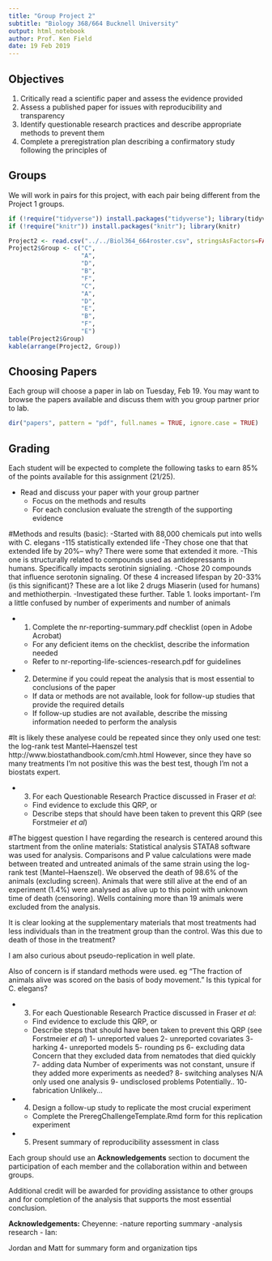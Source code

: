 ```yaml
---
title: "Group Project 2"
subtitle: "Biology 368/664 Bucknell University"
output: html_notebook
author: Prof. Ken Field
date: 19 Feb 2019
---
```


## Objectives

1. Critically read a scientific paper and assess the evidence provided
2. Assess a published paper for issues with reproducibility and transparency
3. Identify questionable research practices and describe appropriate methods to prevent them
4. Complete a preregistration plan describing a confirmatory study following the principles of 

## Groups

We will work in pairs for this project, with each pair being different from the Project 1 groups.

```r
if (!require("tidyverse")) install.packages("tidyverse"); library(tidyverse)
if (!require("knitr")) install.packages("knitr"); library(knitr)
```

```r
Project2 <- read.csv("../../Biol364_664roster.csv", stringsAsFactors=FALSE)
Project2$Group <- c("C",
                    "A",
                    "D",
                    "B",
                    "F",
                    "C",
                    "A",
                    "D",
                    "E",
                    "B",
                    "F",
                    "E")
table(Project2$Group)
kable(arrange(Project2, Group))
```

## Choosing Papers

Each group will choose a paper in lab on Tuesday, Feb 19. You may want to browse the papers available and discuss them with you group partner prior to lab.

```r
dir("papers", pattern = "pdf", full.names = TRUE, ignore.case = TRUE)
```

## Grading

Each student will be expected to complete the following tasks to earn 85% of the points available for this assignment (21/25).

- Read and discuss your paper with your group partner
  + Focus on the methods and results
  + For each conclusion evaluate the strength of the supporting evidence

#Methods and results (basic):
-Started with 88,000 chemicals put into wells with C. elegans
-115 statistically extended life 
-They chose one that that extended life by 20%-- why? There were some that extended it more. -This one is structurally related to compounds used as antidepressants in humans. Specifically impacts serotinin signialing.
-Chose 20 compounds that influence serotonin signaling. Of these 4 increased lifespan by 20-33%(is this significant)? These are a lot like 2 drugs Miaserin (used for humans) and methiotherpin. 
-Investigated these further. 
Table 1. looks important- I'm a little confused by number of experiments and number of animals 
  
  
- 1) Complete the nr-reporting-summary.pdf checklist (open in Adobe Acrobat) 
  + For any deficient items on the checklist, describe the information needed
  + Refer to nr-reporting-life-sciences-research.pdf for guidelines
  
  
- 2) Determine if you could repeat the analysis that is most essential to conclusions of the paper
  + If data or methods are not available, look for follow-up studies that provide the required details
  + If follow-up studies are not available, describe the missing information needed to perform the analysis

#It is likely these analyese could be repeated since they only used one test: the log-rank test Mantel–Haenszel test
http://www.biostathandbook.com/cmh.html
However, since they have so many treatments I'm not positive this was the best test, though I'm not a biostats expert.   
  
- 3) For each Questionable Research Practice discussed in Fraser *et al*:
  + Find evidence to exclude this QRP, or
  + Describe steps that should have been taken to prevent this QRP (see Forstmeier *et al*)
  
#The biggest question I have regarding the research is centered around this startment from the online materials: 
Statistical analysis
STATA8 software was used for analysis. Comparisons and P value calculations were made between treated and untreated animals of the same strain using the log-rank test (Mantel–Haenszel). We observed the death of 98.6% of the animals (excluding screen). Animals that were still alive at the end of an experiment (1.4%) were analysed as alive up to this point with unknown time of death (censoring). Wells containing more than 19 animals were excluded from the analysis.

It is clear looking at the supplementary materials that most treatments had less individuals than in the treatment group than the control. Was this due to death of those in the treatment?

I am also curious about pseudo-replication in well plate. 

Also of concern is if standard methods were used.
eg  "The fraction of animals alive was scored on the basis of body movement." Is this typical for C. elegans?


- 3) For each Questionable Research Practice discussed in Fraser *et al*:
  + Find evidence to exclude this QRP, or
  + Describe steps that should have been taken to prevent this QRP (see Forstmeier *et al*)
1- unreported values
2- unreported covariates
3- harking
4- unreported models
5- rounding ps
6- excluding data
Concern that they excluded data from nematodes that died quickly
7- adding data
Number of experiments was not constant, unsure if they added more experiments as needed?
8- switching analyses
N/A only used one analysis
9- undisclosed problems
Potentially..
10- fabrication
Unlikely...


- 4) Design a follow-up study to replicate the most crucial experiment
  + Complete the PreregChallengeTemplate.Rmd form for this replication experiment
  
- 5) Present summary of reproducibility assessment in class

Each group should use an **Acknowledgements** section to document the participation of each member and the collaboration within and between groups.

Additional credit will be awarded for providing assistance to other groups and for completion of the analysis that supports the most essential conclusion.

**Acknowledgements:** 
Cheyenne:
-nature reporting summary
-analysis research
-
Ian: 

Jordan and Matt for summary form and organization tips
